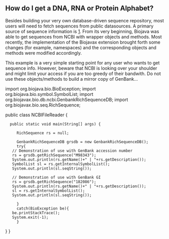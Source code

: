 == How do I get a DNA, RNA or Protein Alphabet? ==

Besides building your very own database-driven sequence repository, most users will need to fetch sequences from public datasources. A primary source of sequence information is [http://www.ncbi.nlm.nih.gov|NCBI]. From its very beginning, Biojava was able to get sequences from NCBI with wrapper objects and methods. Most recently, the implementation of the Biojavax extension brought forth some changes (for example, namespaces) and the corresponding objects and methods were modified accordingly.

This example is a very simple starting point for any user who wants to get sequence info. However, beware that NCBI is looking over your shoulder and might limit your access if you are too greedy of their bandwith. Do not use these objects/methods to build a mirror copy of GenBank...

<java>
import org.biojava.bio.BioException;
import org.biojava.bio.symbol.SymbolList;
import org.biojavax.bio.db.ncbi.GenbankRichSequenceDB;
import org.biojavax.bio.seq.RichSequence;

public class NCBIFileReader {

   public static void main(String[] args) {
		
      RichSequence rs = null;
		
      GenbankRichSequenceDB grsdb = new GenbankRichSequenceDB();
      try{
	// Demonstration of use with GenBank accession number
	rs = grsdb.getRichSequence("M98343");
	System.out.println(rs.getName()+" | "+rs.getDescription());
	SymbolList sl = rs.getInternalSymbolList();
	System.out.println(sl.seqString());
			
	// Demonstration of use with GenBank GI
	rs = grsdb.getRichSequence("182086");			
	System.out.println(rs.getName()+" | "+rs.getDescription());
	sl = rs.getInternalSymbolList();
	System.out.println(sl.seqString());

      }
      catch(BioException be){
	be.printStackTrace();
	System.exit(-1);
      }
}
}
</java>